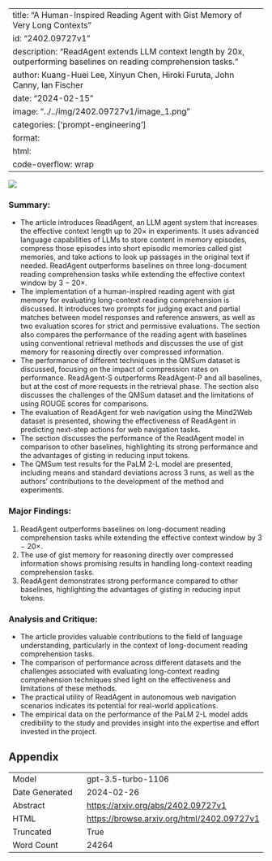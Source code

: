 
---
title: "A Human-Inspired Reading Agent with Gist Memory of Very Long Contexts"
id: "2402.09727v1"
description: "ReadAgent extends LLM context length by 20x, outperforming baselines on reading comprehension tasks."
author: Kuang-Huei Lee, Xinyun Chen, Hiroki Furuta, John Canny, Ian Fischer
date: "2024-02-15"
image: "../../img/2402.09727v1/image_1.png"
categories: ['prompt-engineering']
format:
  html:
    code-overflow: wrap
---

![](../../img/2402.09727v1/image_1.png)

### Summary:
- The article introduces ReadAgent, an LLM agent system that increases the effective context length up to 20× in experiments. It uses advanced language capabilities of LLMs to store content in memory episodes, compress those episodes into short episodic memories called gist memories, and take actions to look up passages in the original text if needed. ReadAgent outperforms baselines on three long-document reading comprehension tasks while extending the effective context window by 3 − 20×.
- The implementation of a human-inspired reading agent with gist memory for evaluating long-context reading comprehension is discussed. It introduces two prompts for judging exact and partial matches between model responses and reference answers, as well as two evaluation scores for strict and permissive evaluations. The section also compares the performance of the reading agent with baselines using conventional retrieval methods and discusses the use of gist memory for reasoning directly over compressed information.
- The performance of different techniques in the QMSum dataset is discussed, focusing on the impact of compression rates on performance. ReadAgent-S outperforms ReadAgent-P and all baselines, but at the cost of more requests in the retrieval phase. The section also discusses the challenges of the QMSum dataset and the limitations of using ROUGE scores for comparisons.
- The evaluation of ReadAgent for web navigation using the Mind2Web dataset is presented, showing the effectiveness of ReadAgent in predicting next-step actions for web navigation tasks.
- The section discusses the performance of the ReadAgent model in comparison to other baselines, highlighting its strong performance and the advantages of gisting in reducing input tokens.
- The QMSum test results for the PaLM 2-L model are presented, including means and standard deviations across 3 runs, as well as the authors' contributions to the development of the method and experiments.

### Major Findings:
1. ReadAgent outperforms baselines on long-document reading comprehension tasks while extending the effective context window by 3 − 20×.
2. The use of gist memory for reasoning directly over compressed information shows promising results in handling long-context reading comprehension tasks.
3. ReadAgent demonstrates strong performance compared to other baselines, highlighting the advantages of gisting in reducing input tokens.

### Analysis and Critique:
- The article provides valuable contributions to the field of language understanding, particularly in the context of long-document reading comprehension tasks.
- The comparison of performance across different datasets and the challenges associated with evaluating long-context reading comprehension techniques shed light on the effectiveness and limitations of these methods.
- The practical utility of ReadAgent in autonomous web navigation scenarios indicates its potential for real-world applications.
- The empirical data on the performance of the PaLM 2-L model adds credibility to the study and provides insight into the expertise and effort invested in the project.

## Appendix

|          |          |
|----------|----------|
| Model     | gpt-3.5-turbo-1106       |
| Date Generated     | 2024-02-26       |
| Abstract | [https://arxiv.org/abs/2402.09727v1](https://arxiv.org/abs/2402.09727v1)        |
| HTML     | [https://browse.arxiv.org/html/2402.09727v1](https://browse.arxiv.org/html/2402.09727v1)       |
| Truncated       | True       |
| Word Count       | 24264       |